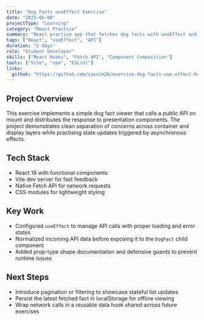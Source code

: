 ```yaml
---
title: "Dog Facts useEffect Exercise"
date: "2025-05-06"
projectType: "Learning"
category: "React Practice"
summary: "React practice app that fetches dog facts with useEffect and passes data between parent and child components."
tags: ["React", "useEffect", "API"]
duration: "2 days"
role: "Student Developer"
skills: ["React Hooks", "Fetch API", "Component Composition"]
tools: ["Vite", "npm", "ESLint"]
links:
  github: "https://github.com/casalm26/exercise-dog-facts-use-effect-hook"
---
```


## Project Overview

This exercise implements a simple dog fact viewer that calls a public API on mount and distributes the response to presentation components. The project demonstrates clean separation of concerns across container and display layers while practising state updates triggered by asynchronous effects.

## Tech Stack

- React 18 with functional components
- Vite dev server for fast feedback
- Native Fetch API for network requests
- CSS modules for lightweight styling

## Key Work

- Configured `useEffect` to manage API calls with proper loading and error states
- Normalized incoming API data before exposing it to the `DogFact` child component
- Added prop-type shape documentation and defensive guards to prevent runtime issues

## Next Steps

- Introduce pagination or filtering to showcase stateful list updates
- Persist the latest fetched fact in localStorage for offline viewing
- Wrap network calls in a reusable data hook shared across future exercises
